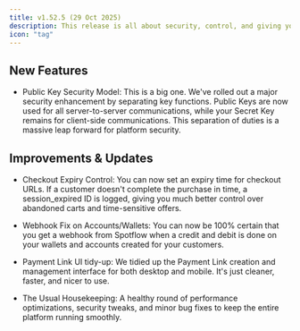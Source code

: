 ```yaml
---
title: v1.52.5 (29 Oct 2025)
description: This release is all about security, control, and giving you more data to work with.
icon: "tag"
---
```


## New Features

- Public Key Security Model: This is a big one. We've rolled out a major security enhancement by separating key functions. Public Keys are now used for all server-to-server communications, while your Secret Key remains for client-side communications. This separation of duties is a massive leap forward for platform security.

## Improvements & Updates 

- Checkout Expiry Control: You can now set an expiry time for checkout URLs. If a customer doesn't complete the purchase in time, a session_expired ID is logged, giving you much better control over abandoned carts and time-sensitive offers.

- Webhook Fix on Accounts/Wallets: You can now be 100% certain that you get a webhook from Spotflow when a credit and debit is done on your wallets and accounts created for your customers.

- Payment Link UI tidy-up: We tidied up the Payment Link creation and management interface for both desktop and mobile. It's just cleaner, faster, and nicer to use.

- The Usual Housekeeping: A healthy round of performance optimizations, security tweaks, and minor bug fixes to keep the entire platform running smoothly.
